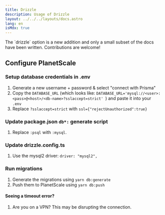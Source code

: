 ```yaml
---
title: Drizzle
description: Usage of Drizzle
layout: ../../../layouts/docs.astro
lang: en
isMdx: true
---
```



<Callout type="info">
  The `drizzle` option is a new addition and only a small subset of the docs have been written. Contributions are welcome!
</Callout>

## Configure PlanetScale 

### Setup database credentials in .env 

1. Generate a new username + password & select "connect with Prisma"
2. Copy the `DATABASE_URL` (which looks like: `DATABASE_URL='mysql://<user>:<pass>@<host>/<db-name>?sslaccept=strict'
`) and paste it into your `.env`
3. Replace `?sslaccept=strict` with `ssl={"rejectUnauthorized":true}`

### Update package.json `db*:` generate script 

1. Replace `:psql` with `:mysql`. 

### Update drizzle.config.ts

1. Use the mysql2 driver: `driver: "mysql2",`

### Run migrations

1. Generate the migrations using `yarn db:generate`
2. Push them to PlanetScale using `yarn db:push`

#### Seeing a timeout error? 

1. Are you on a VPN? This may be disrupting the connection.

